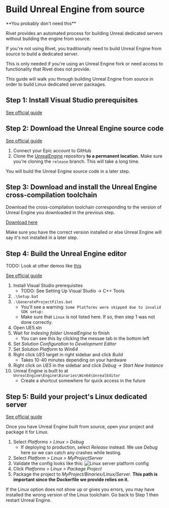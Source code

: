# Build Unreal Engine from source

<Warning>
   **You probably don't need this**

   Rivet provides an automated process for building Unreal dedicated servers without building the engine from source.

   If you're not using Rivet, you traditionally need to build Unreal Engine from source to build a dedicated server.

   This is only needed if you're using an Unreal Engine fork or need access to functionality that Rivet does not provide.
</Warning>

This guide will walk you through building Unreal Engine from source in order to build Linux dedicated server packages.

## Step 1: Install Visual Studio prerequisites

[See official guide](https://docs.unrealengine.com/5.1/en-US/setting-up-visual-studio-development-environment-for-cplusplus-projects-in-unreal-engine/)

## Step 2: Download the Unreal Engine source code

[See official guide](https://docs.unrealengine.com/5.1/en-US/downloading-unreal-engine-source-code/)

1. Connect your Epic account to GitHub
1. Clone the [UnrealEngine](https://github.com/EpicGames/UnrealEngine) repository **to a permanent location.** Make sure you're cloning the `release` branch. This will take a long time.

You will build the Unreal Engine source code in a later step.

## Step 3: Download and install the Unreal Engine cross-compilation toolchain

Download the cross-compilation toolchain corresponding to the version of Unreal Engine you downloaded in the previous step.

[Download here](https://docs.unrealengine.com/5.1/en-US/linux-development-requirements-for-unreal-engine/)

<Warning>
  Make sure you have the correct version installed or else Unreal Engine will say it's not installed in a
  later step.
</Warning>

## Step 4: Build the Unreal Engine editor

TODO: Look at other demos like [this](https://www.youtube.com/watch?v=wGq-XK8mffg)

[See official guide](https://docs.unrealengine.com/5.1/en-US/building-unreal-engine-from-source/)

1. Install Visual Studio prerequisites
   - TODO: See Setting Up Visual Studio -> C++ Tools
1. `.\Setup.bat`
1. `.\GenerateProjectFiles.bat`
   - You'll see a warning: `Some Platforms were skipped due to invalid SDK setup:`
   - Make sure that `Linux` is not listed here. If so, then step 1 was not done correctly.
1. Open UE5.sln
1. Wait for _Indexing folder UnrealEngine_ to finish
   - You can see this by clicking the messae tab in the bottom left
1. Set _Solution Configuration_ to _Development Editor_
1. Set _Solution Platform_ to _Win64_
1. Right click _UE5_ target in right sidebar and click _Build_
   - Takes 10-40 minutes depending on your hardware
1. Right click on _UE5_ in the sidebar and click _Debug -> Start New Instance_
1. Unreal Engine is built to at `UnrealEngine\Engine\Binaries\Win64\UnrealEditor`
   - Create a shortcut somewhere for quick access in the future

## Step 5: Build your project's Linux dedicated server

[See official guide](https://docs.unrealengine.com/5.1/en-US/setting-up-dedicated-servers-in-unreal-engine/)

Once you have Unreal Engine built from source, open your project and package it for Linux.

1. Select _Platforms > Linux > Debug_
	- If deploying to production, select _Release_ instead. We use _Debug_ here so we can catch any crashes while testing.
2. Select _Platform > Linux > MyProjectServer_
3. Validate the config looks like this:
![Linux server platform config](/images/unreal-linux-server-platform-config.png)
4. Click _Platforms > Linux > Package Project_
5. Package the project to _MyProject/Binaries/Linux/Server_. **This path is important since the Dockerfile we provide relies on it.**

<Tip>
	If the Linux option does not show up or gives you errors, you may have installed the wrong version of the Linux toolchain. Go back to Step 1 then restart Unreal Engine.
</Tip>